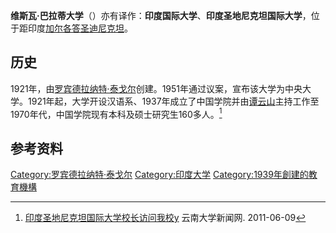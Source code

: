 {{Infobox university
|name              = 维斯瓦·巴拉蒂大学<br>Visva-Bharati University
|native_name = {{lang|ben|বিশ্বভারতী বিশ্ববিদ্যালয়}}
|image_name        = <!-- 檔案不存在 Visva-Bharati University (emblem).png -->
|image_size        = 100px
|motto             = Yatra visvam bhavatyekanidam
|mottoeng          = Where the world makes a home in a single nest
|established       = 1939
|type              = Centre funded Autonomous university（国家重点资助，自治自理大学。）
|chancellor        = [[纳伦德拉·莫迪|Narendra Modi]]
|vice_chancellor   = Bidyut Chakraborty
|city              = [[桑蒂尼盖登|桑蒂尼盖登]]
|state             = [[西孟加拉邦|西孟加拉邦]]
|country           = [[印度|印度]]
|faculty           = 515
|staff             =
|students          = 6500
|campus            = 乡村
|affiliations      = [[大學撥款委員會_(印度)|大學撥款委員會]]
|website           = http://www.visva-bharati.ac.in
}}

'''维斯瓦·巴拉蒂大学'''（{{lang-en|Visva-Bharati University}}）亦有译作：'''印度国际大学'''、'''印度圣地尼克坦国际大学'''，位于距印度[[加尔各答|加尔各答]][[桑蒂尼盖登|圣迪尼克坦]]。

==历史==
1921年，由[[罗宾德拉纳特·泰戈尔|罗宾德拉纳特·泰戈尔]]创建。1951年通过议案，宣布该大学为中央大学。1921年起，大学开设汉语系、1937年成立了中国学院并由[[谭云山|谭云山]]主持工作至1970年代，中国学院现有本科及硕士研究生160多人。<ref name="yndx">[http://www.news.ynu.edu.cn/xyxl/2011-06-09/0-13-7153.html 印度圣地尼克坦国际大学校长访问我校y] {{webarchive|url=https://web.archive.org/web/20140518185955/http://www.news.ynu.edu.cn/xyxl/2011-06-09/0-13-7153.html |date=2014-05-18 }} 云南大学新闻网. 2011-06-09</ref>

== 参考资料 ==
{{Reflist|2}}

[[Category:罗宾德拉纳特·泰戈尔|Category:罗宾德拉纳特·泰戈尔]]
[[Category:印度大学|Category:印度大学]]
[[Category:1939年創建的教育機構|Category:1939年創建的教育機構]]